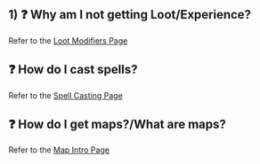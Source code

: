 
## 1) ❓ Why am I not getting Loot/Experience?

Refer to the [Loot Modifiers Page](../loot_drops/loot_modifiers)

## ❓ How do I cast spells?

Refer to the [Spell Casting Page](../newbie_guide/how_to_cast_spells)

## ❓ How do I get maps?/What are maps?

Refer to the [Map Intro Page](../endgame/what_are_maps)